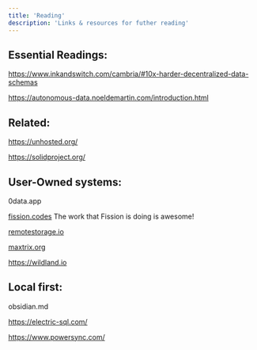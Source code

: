 ```yaml
---
title: 'Reading'
description: 'Links & resources for futher reading'
---
```



## Essential Readings: 

https://www.inkandswitch.com/cambria/#10x-harder-decentralized-data-schemas

https://autonomous-data.noeldemartin.com/introduction.html

## Related: 

https://unhosted.org/

https://solidproject.org/

## User-Owned systems: 

0data.app

[fission.codes](http://fission.codes)
The work that Fission is doing is awesome!

[remotestorage.io](http://remotestorage.io)

[maxtrix.org](http://maxtrix.org)

https://wildland.io

## Local first: 

obsidian.md

https://electric-sql.com/

https://www.powersync.com/